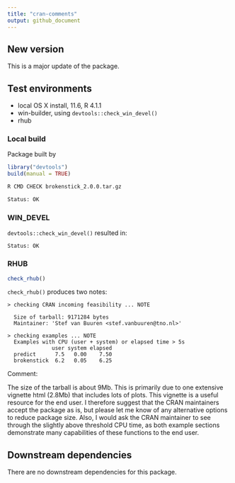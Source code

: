 ```yaml
---
title: "cran-comments"
output: github_document
---
```


## New version

This is a major update of the package.

## Test environments

* local OS X install, 11.6, R 4.1.1
* win-builder, using `devtools::check_win_devel()`
* rhub

### Local build

Package built by

```r
library("devtools")
build(manual = TRUE)
```

```bash
R CMD CHECK brokenstick_2.0.0.tar.gz

Status: OK
```

### WIN_DEVEL

`devtools::check_win_devel()` resulted in:

```
Status: OK
```

### RHUB

```r
check_rhub()
```

`check_rhub()` produces two notes:

```
> checking CRAN incoming feasibility ... NOTE
  
  Size of tarball: 9171284 bytes
  Maintainer: 'Stef van Buuren <stef.vanbuuren@tno.nl>'

> checking examples ... NOTE
  Examples with CPU (user + system) or elapsed time > 5s
              user system elapsed
  predict      7.5   0.00    7.50
  brokenstick  6.2   0.05    6.25
```

Comment: 

The size of the tarball is about 9Mb. This is primarily due to one extensive vignette html (2.8Mb) that includes lots of plots. This vignette is a useful resource for the end user. I therefore suggest that the CRAN maintainers accept the package as is, but please let me know of any alternative options to reduce package size. Also, I would ask the CRAN maintainer to see through the slightly above threshold CPU time, as both example sections demonstrate many capabilities of these functions to the end user. 


## Downstream dependencies

There are no downstream dependencies for this package.
